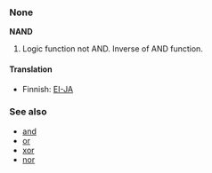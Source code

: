 ===None===
'''NAND'''
#Logic function not AND. Inverse of AND function.

====Translation====

*Finnish: [[EI-JA]]

===See also===
*[[and]]
*[[or]]
*[[xor]]
*[[nor]]